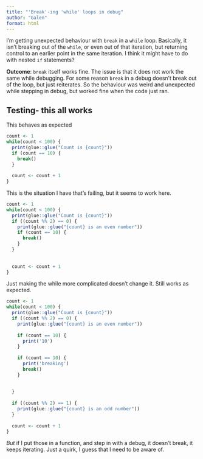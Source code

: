 ```yaml
---
title: "'Break'-ing 'while' loops in debug"
author: "Galen"
format: html
---
```


I'm getting unexpected behaviour with `break` in a `while` loop. Basically, it isn't breaking out of the `while`, or even out of that iteration, but returning control to an earlier point in the same iteration. I think it might have to do with nested `if` statements?

**Outcome**: `break` itself works fine. The issue is that it does not work the same while debugging. For some reason `break` in a debug doesn't break out of the loop, but just reiterates. So the behaviour was weird and unexpected while stepping in debug, but worked fine when the code just ran.

## Testing- this all works

This behaves as expected

```r
count <- 1
while(count < 100) {
  print(glue::glue("Count is {count}"))
  if (count == 10) {
    break()
  }
  
  count <- count + 1
}
```

This is the situation I have that's failing, but it seems to work here.

```r
count <- 1
while(count < 100) {
  print(glue::glue("Count is {count}"))
  if ((count %% 2) == 0) {
    print(glue::glue("{count} is an even number"))
    if (count == 10) {
      break()
    }
  }
  
  
  count <- count + 1
}
```

Just making the while more complicated doesn't change it. Still works as expected.

```r
count <- 1
while(count < 100) {
  print(glue::glue("Count is {count}"))
  if ((count %% 2) == 0) {
    print(glue::glue("{count} is an even number"))
    
    if (count == 10) {
      print('10')
    }
    
    if (count == 10) {
      print('breaking')
      break()
    }
    
    
  }
  
  if ((count %% 2) == 1) {
    print(glue::glue("{count} is an odd number"))
  }
  
  count <- count + 1
}
```

*But* if I put those in a function, and step in with a debug, it doesn't break, it keeps iterating. Just a quirk, I guess that I need to be aware of.
